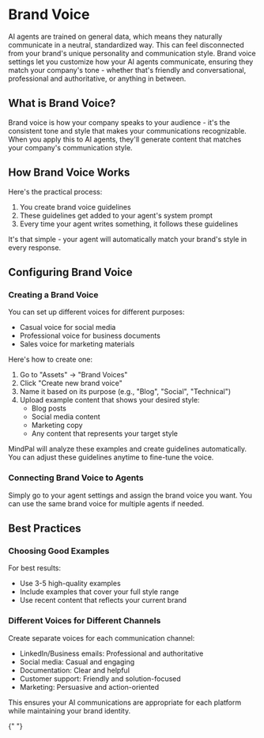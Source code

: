 # Brand Voice

AI agents are trained on general data, which means they naturally communicate in a neutral, standardized way. This can feel disconnected from your brand's unique personality and communication style. Brand voice settings let you customize how your AI agents communicate, ensuring they match your company's tone - whether that's friendly and conversational, professional and authoritative, or anything in between.

## What is Brand Voice?

Brand voice is how your company speaks to your audience - it's the consistent tone and style that makes your communications recognizable. When you apply this to AI agents, they'll generate content that matches your company's communication style.

## How Brand Voice Works

Here's the practical process:

1. You create brand voice guidelines
2. These guidelines get added to your agent's system prompt
3. Every time your agent writes something, it follows these guidelines

It's that simple - your agent will automatically match your brand's style in every response.

## Configuring Brand Voice

### Creating a Brand Voice

You can set up different voices for different purposes:

- Casual voice for social media
- Professional voice for business documents
- Sales voice for marketing materials

Here's how to create one:

1. Go to "Assets" → "Brand Voices"
2. Click "Create new brand voice"
3. Name it based on its purpose (e.g., "Blog", "Social", "Technical")
4. Upload example content that shows your desired style:
   - Blog posts
   - Social media content
   - Marketing copy
   - Any content that represents your target style

MindPal will analyze these examples and create guidelines automatically. You can adjust these guidelines anytime to fine-tune the voice.

### Connecting Brand Voice to Agents

Simply go to your agent settings and assign the brand voice you want. You can use the same brand voice for multiple agents if needed.

## Best Practices

### Choosing Good Examples

For best results:

- Use 3-5 high-quality examples
- Include examples that cover your full style range
- Use recent content that reflects your current brand

### Different Voices for Different Channels

Create separate voices for each communication channel:

- LinkedIn/Business emails: Professional and authoritative
- Social media: Casual and engaging
- Documentation: Clear and helpful
- Customer support: Friendly and solution-focused
- Marketing: Persuasive and action-oriented

This ensures your AI communications are appropriate for each platform while maintaining your brand identity.


<PageFooter />{" "}
